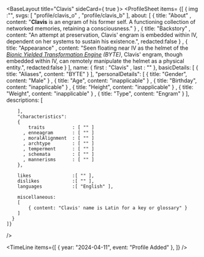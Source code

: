 
<BaseLayout title="Clavis" sideCard={ true }>
  <ProfileSheet
    items=
    {[
      { 
        img                 :"",
        svgs:
        [
            "profile/clavis_o"
          , "profile/clavis_b"
        ],
        about:
        [
            { title: "About"
            , content: "<b>Clavis</b> is an engram of his former self. A functioning collection of networked memories, retaining a consciousness." }
          , { title: "Backstory"
          , content: "An attempt at preservation, Clavis' engram is embedded within IV, dependent on her systems to sustain his existence.", redacted:false }
          , { title: "Appearance"
          , content: "Seen floating near IV as the helmet of the <i><u>[Bionic Yielded Transformation Engine](/byte)</u> (BYTE)</i>, Clavis' engram, though embedded within IV, can remotely manipulate the helmet as a physical entity.", redacted:false }
        ],
        name:
        { 
            first           : "Clavis"
          , last            : ""
        },
        basicDetails:
        [
            { title: "Aliases", content: "BYTE" }
        ],
        "personalDetails":
        [
            { title: "Gender", content: "Male" }
          , { title: "Age", content: "inapplicable" }
          , { title: "Birthday", content: "inapplicable" }
          , { title: "Height", content: "inapplicable" }
          , { title: "Weight", content: "inapplicable" }
          , { title: "Type", content: "Engram" }
        ],
        descriptions:
        [
          
        ],
        "characteristics":
        {
            traits          : [ "" ]
          , enneagram       : [ "" ]
          , moralAlignment  : [ "" ]
          , archtype        : [ "" ]
          , temperment      : [ "" ]
          , schemata        : [ "" ]
          , mannerisms      : [ "" ]
        },

        likes               :[ "" ],
        dislikes            :[ "" ],
        languages           :[ "English" ],
        
        miscellaneous:
        [
            { content: "Clavis' name is Latin for a key or glossary" }
        ]
      }
    ]}
  />

  <TimeLine
    items={[
      { year: "2024-04-11", event: "Profile Added" },
    ]}
  />
</BaseLayout>